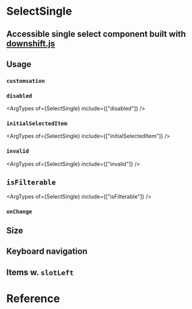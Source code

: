 

<Meta of={stories} />

# SelectSingle

## Accessible single select component built with [downshift.js](https://www.downshift-js.com/)

<Canvas name="default" of={stories.Default} />

## Usage

### `customsation`

<Canvas name="customsation" of={stories.Customisation} />

### `disabled`

<ArgTypes of={SelectSingle} include={["disabled"]} />
<Canvas name="disabled" of={stories.Disabled} />

### `initialSelectedItem`

<ArgTypes of={SelectSingle} include={["initialSelectedItem"]} />
<Canvas name="initial-selected-item" of={stories.InitialSelectedItem} />

### `invalid`

<ArgTypes of={SelectSingle} include={["invalid"]} />
<Canvas name="invalid" of={stories.Invalid} />

## `isFilterable`

<ArgTypes of={SelectSingle} include={["isFilterable"]} />
<Canvas name="filterable" of={stories.Filterable} />

### `onChange`

<Canvas name="on-change" of={stories.OnChange} />

## Size

<Canvas name="size-sm" of={stories.SizeSm} />
<Canvas name="size-md" of={stories.SizeMd} />
<Canvas name="size-lg" of={stories.SizeLg} />

## Keyboard navigation

<Canvas name="keyboard-navigation" of={stories.PlayKeyboardNavigation} />

## Items w. `slotLeft`

<Canvas name="icons-with-slot-left" of={stories.SlotLeft} />

# Reference

<ArgTypes of={SelectSingle} />
